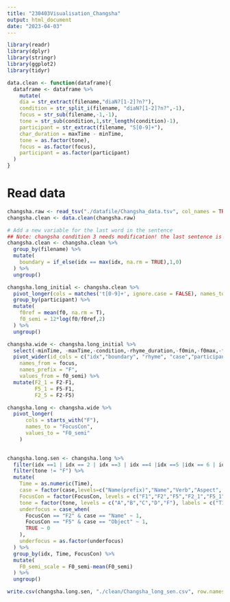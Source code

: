 ```yaml
---
title: "230403Visualisation_Changsha"
output: html_document
date: "2023-04-03"
---
```


```r
library(readr)
library(dplyr)
library(stringr)
library(ggplot2)
library(tidyr)

data.clean <- function(dataframe){
  dataframe <- dataframe %>%
    mutate(
    dia = str_extract(filename,"diaN?[1-2]?n?"),
    condition = str_split_i(filename, "diaN?[1-2]?n?",-1),
    focus = str_sub(filename,-1,-1),
    tone = str_sub(condition,1,str_length(condition)-1),
    participant = str_extract(filename, "S[0-9]+"),
    char_duration = maxTime - minTime,
    tone = as.factor(tone),
    focus = as.factor(focus),
    participant = as.factor(participant)
  )
}
```

# Read data
```r
changsha.raw <- read_tsv("./datafile/Changsha_data.tsv", col_names = TRUE,show_col_types = FALSE)
changsha.clean <- data.clean(changsha.raw)

# Add a new variable for the last word in the sentence
## Note: changsha condition 3 needs modification! the last sentence is not part of the word
changsha.clean <- changsha.clean %>%
  group_by(filename) %>%
  mutate(
    boundary = if_else(idx == max(idx, na.rm = TRUE),1,0)
  ) %>%
  ungroup()
```


```r
changsha.long_initial <- changsha.clean %>%
  pivot_longer(cols = matches('t[0-9]+', ignore.case = FALSE), names_to = "Time",names_prefix = "t", values_to = "f0") %>% # Convert to the standard long format
  group_by(participant) %>%
  mutate(
    f0ref = mean(f0, na.rm = T),
    f0_semi = 12*log(f0/f0ref,2)
  ) %>%
  ungroup()

changsha.wide <- changsha.long_initial %>% 
  select(-minTime, -maxTime,-condition,-rhyme_duration,-f0min,-f0max,-f0min_time,-f0max_time) %>%
  pivot_wider(id_cols = c("idx","boundary", "rhyme", "case","participant","dia", "tone","Time"),
    names_from = focus,
    names_prefix = "F",
    values_from = f0_semi) %>%
  mutate(F2_1 = F2-F1,
         F5_1 = F5-F1,
         F2_5 = F2-F5) 

changsha.long <- changsha.wide %>%
  pivot_longer(
      cols = starts_with("F"),
      names_to = "FocusCon",
      values_to = "F0_semi"
    )
  
```

```r
changsha.long.sen <- changsha.long %>%
  filter(idx ==1 | idx == 2 | idx ==3 | idx ==4 |idx ==5 |idx == 6 | idx == 7) %>%
  filter(tone != "F") %>%
  mutate(
    Time = as.numeric(Time),
    case = factor(case,levels=c("Name(prefix)","Name","Verb","Aspect", "Classifier", "Object","Object(suffix)")),
    FocusCon = factor(FocusCon, levels = c("F1","F2","F5","F2_1","F5_1","F2_5")),
    tone = factor(tone, levels = c("A","B","C","D","F"), labels = c("T1","T2","T3","T4","T6")),
    underfocus = case_when(
      FocusCon == "F2" & case == "Name" ~ 1,
      FocusCon == "F5" & case == "Object" ~ 1,
      TRUE ~ 0
    ),
    underfocus = as.factor(underfocus)
  ) %>%
  group_by(idx, Time, FocusCon) %>%
  mutate(
    F0_semi_scale = F0_semi-mean(F0_semi)
  ) %>%
  ungroup()
```

```r
write.csv(changsha.long.sen, "./clean/Changsha_long_sen.csv", row.names = FALSE)
```